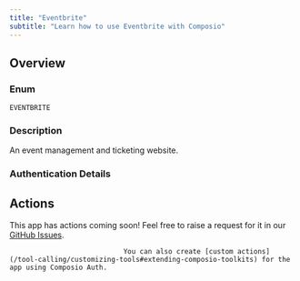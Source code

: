 ```yaml
---
title: "Eventbrite"
subtitle: "Learn how to use Eventbrite with Composio"
---
```



## Overview

### Enum
`EVENTBRITE`

### Description
An event management and ticketing website.

### Authentication Details

<Accordion title="OAUTH2">
<ParamField path="client_id" type="string" required={true}>
</ParamField>

<ParamField path="client_secret" type="string" required={true}>
</ParamField>

<ParamField path="oauth_redirect_uri" type="string" default="https://backend.composio.dev/api/v1/auth-apps/add">
</ParamField>

<ParamField path="scopes" type="string" default="event:read,event:write,order:read,order:write,attendee:read,attendee:write,user:read,user:write,organizer:read,organizer:write,venue:read,venue:write">
</ParamField>

<ParamField path="base_url" type="string" default="https://www.eventbriteapi.com">
</ParamField>

</Accordion>


## Actions

This app has actions coming soon! Feel free to raise a request for it in our [GitHub Issues](https://github.com/ComposioHQ/composio/issues).
                                
                                You can also create [custom actions](/tool-calling/customizing-tools#extending-composio-toolkits) for the app using Composio Auth.